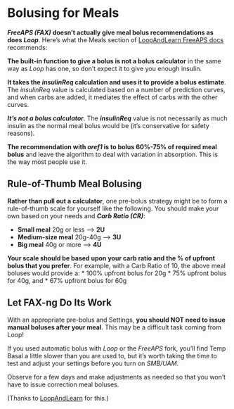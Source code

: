 # Bolusing for Meals

***FreeAPS (FAX)* doesn’t actually give meal bolus recommendations as does *Loop***. Here’s what the Meals section of [LoopAndLearn FreeAPS docs](https://www.loopandlearn.org/freeaps-x/) recommends:

**The built-in function to give a bolus is not a bolus calculator** in the same way as *Loop* has one, so don't expect it to give you enough insulin.

**It takes the *insulinReq* calculation and uses it to provide a bolus estimate**. The *insulinReq* value is calculated based on a number of prediction curves, and when carbs are added, it mediates the effect of carbs with the other curves. 
 
***It's not a bolus calculator***. The ***insulinReq*** value is not necessarily as much insulin as the normal meal bolus would be (it's conservative for safety reasons). 

**The recommendation with *oref1* is to bolus 60%-75% of required meal bolus** and leave the algorithm to deal with variation in absorption. This is the way most people use it.

## Rule-of-Thumb Meal Bolusing

**Rather than pull out a calculator**, one pre-bolus strategy might be to form a rule-of-thumb scale for yourself like the following. You should make your own based on your needs and ***Carb Ratio (CR)***:

* **Small meal** 20g or less --> **2U**
* **Medium-size meal** 20g-40g --> **3U**
* **Big meal** 40g or more --> **4U**

**Your scale should be based upon your carb ratio and the % of upfront bolus that you prefer**. For example, with a Carb Ratio of 10, the above meal boluses would provide a:
* 100% upfront bolus for 20g
* 75% upfront bolus for 40g, and
* 67% upfront bolus for 60g

## Let FAX-ng Do Its Work

With an appropriate pre-bolus and Settings, **you should NOT need to issue manual boluses after your meal**. This may be a difficult task coming from Loop!

If you used automatic bolus with *Loop* or the *FreeAPS* fork, you’ll find Temp Basal a little slower than you are used to, but it’s worth taking the time to test and adjust your settings before you turn on *SMB/UAM*.

Observe for a few days and make adjustments as needed so that you won’t have to issue correction meal boluses.

(Thanks to [LoopAndLearn](https://www.loopandlearn.org) for this.)

